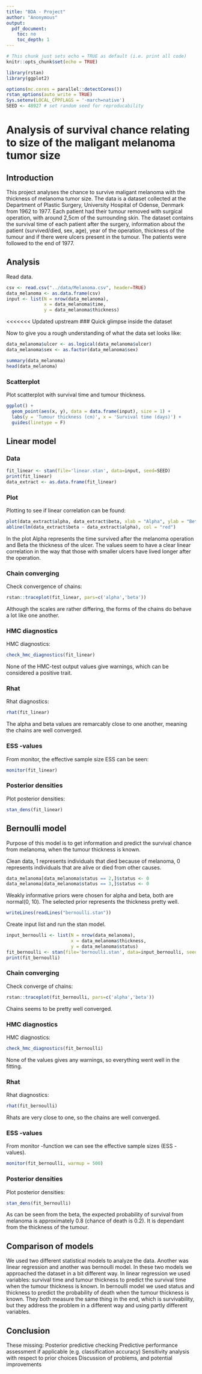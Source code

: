 ```yaml
---
title: "BDA - Project"
author: "Anonymous"
output: 
  pdf_document: 
    toc: no
    toc_depth: 1
---
```


```r
# This chunk just sets echo = TRUE as default (i.e. print all code)
knitr::opts_chunk$set(echo = TRUE)
```

```r
library(rstan)
library(ggplot2)

options(mc.cores = parallel::detectCores())
rstan_options(auto_write = TRUE)
Sys.setenv(LOCAL_CPPFLAGS = '-march=native')
SEED <- 48927 # set random seed for reproducability
```


# Analysis of survival chance relating to size of the maligant melanoma tumor size

## Introduction
This project analyses the chance to survive maligant melanoma with the thickness of melanoma tumor size. The data is a dataset collected at the Department of Plastic Surgery, University Hospital of Odense, Denmark from 1962 to 1977. Each patient had their tumour removed with surgical operation, with around 2,5cm of the surrounding skin. The dataset contains the survival time of each patient after the surgery, information about the patient (survived/died, sex, age), year of the operation, thickness of the tumour and if there were ulcers present in the tumour. The patients were followed to the end of 1977.

## Analysis

Read data.
```r
csv <- read.csv("../data/Melanoma.csv", header=TRUE)
data_melanoma <- as.data.frame(csv)
input <- list(N = nrow(data_melanoma),
              x = data_melanoma$time,
              y = data_melanoma$thickness)
```

<<<<<<< Updated upstream
### Quick glimpse inside the dataset

Now to give you a rough understanding of what the data set looks like:

```r
data_melanoma$ulcer <- as.logical(data_melanoma$ulcer)
data_melanoma$sex <- as.factor(data_melanoma$sex)

summary(data_melanoma)
head(data_melanoma)
```

### Scatterplot

Plot scatterplot with survival time and tumour thickness.
```r
ggplot() +
  geom_point(aes(x, y), data = data.frame(input), size = 1) +
  labs(y = 'Tumour thickness (cm)', x = 'Survival time (days)') +
  guides(linetype = F)
```


## Linear model

### Data

```r
fit_linear <- stan(file='linear.stan', data=input, seed=SEED)
print(fit_linear)
data_extract <- as.data.frame(fit_linear)
```

### Plot

Plotting to see if linear correlation can be found:

```r
plot(data_extract$alpha, data_extract$beta, xlab = "Alpha", ylab = "Beta")
abline(lm(data_extract$beta ~ data_extract$alpha), col = "red")
```

In the plot Alpha represents the time survived after the melanoma operation and Beta the thickness of the ulcer. The values seem to have a clear linear correlation in the way that those with smaller ulcers have lived longer after the operation.


### Chain converging

Check convergence of chains:
```r
rstan::traceplot(fit_linear, pars=c('alpha','beta'))
```

Although the scales are rather differing, the forms of the chains do behave a lot like one another.


### HMC diagnostics

HMC diagnostics:
```r
check_hmc_diagnostics(fit_linear)
```

None of the HMC-test output values give warnings, which can be considered a positive trait.


### Rhat

Rhat diagnostics:

```r
rhat(fit_linear)
```

The alpha and beta values are remarcably close to one another, meaning the chains are well converged.


### ESS -values

From monitor, the effective sample size ESS can be seen:

```r
monitor(fit_linear)
```


### Posterior densities
Plot posterior densities:

```r
stan_dens(fit_linear)
```



## Bernoulli model
Purpose of this model is to get information and predict the survival chance from melanoma, when the tumour thickness is known.

Clean data, 1 represents individuals that died because of melanoma, 0 represents individuals that are alive or died from other causes.
```r
data_melanoma[data_melanoma$status == 2,]$status <- 0
data_melanoma[data_melanoma$status == 3,]$status <- 0
```

Weakly informative priors were chosen for alpha and beta, both are normal(0, 10). The selected prior represents the thickness pretty well.
```r
writeLines(readLines("bernoulli.stan"))
```

Create input list and run the stan model.
```r
input_bernoulli <- list(N = nrow(data_melanoma),
                        x = data_melanoma$thickness,
                        y = data_melanoma$status)
fit_bernoulli <- stan(file='bernoulli.stan', data=input_bernoulli, seed=SEED, iter=5000, warmup=500)
print(fit_bernoulli)
```

### Chain converging

Check converge of chains:
```r
rstan::traceplot(fit_bernoulli, pars=c('alpha','beta'))
```

Chains seems to be pretty well converged.

### HMC diagnostics

HMC diagnostics:
```r
check_hmc_diagnostics(fit_bernoulli)
```

None of the values gives any warnings, so everything went well in the fitting.

### Rhat

Rhat diagnostics:
```r
rhat(fit_bernoulli)
```

Rhats are very close to one, so the chains are well converged.

### ESS -values

From monitor -function we can see the effective sample sizes (ESS -values).
```r
monitor(fit_bernoulli, warmup = 500)
```


### Posterior densities

Plot posterior densities:
```r
stan_dens(fit_bernoulli)
```

As can be seen from the beta, the expected probability of survival from melanoma is approximately 0.8 (chance of death is 0.2). It is dependant from the thickness of the tumour.


## Comparison of models

We used two different statistical models to analyze the data. Another was linear regression and another was bernoulli model. In these two models we approached the dataset in a bit different way. In linear regression we used variables: survival time and tumour thickness to predict the survival time when the tumour thickness is known. In bernoulli model we used status and thickness to predict the probability of death when the tumour thickness is known. They both measure the same thing in the end, which is survivability, but they address the problem in a different way and using partly different variables.


## Conclusion

These missing:
Posterior predictive checking
Predictive performance assessment if applicable (e.g. classification accuracy)
Sensitivity analysis with respect to prior choices
Discussion of problems, and potential improvements






